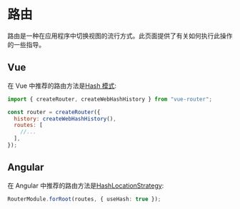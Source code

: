 # 路由

路由是一种在应用程序中切换视图的流行方式。此页面提供了有关如何执行此操作的一些指导。

## Vue

在 Vue 中推荐的路由方法是[Hash 模式](https://next.router.vuejs.org/guide/essentials/history-mode.html#hash-mode):

```js
import { createRouter, createWebHashHistory } from "vue-router";

const router = createRouter({
  history: createWebHashHistory(),
  routes: [
    //...
  ],
});
```

## Angular

在 Angular 中推荐的路由方法是[HashLocationStrategy](https://codecraft.tv/courses/angular/routing/routing-strategies/#_hashlocationstrategy):

```ts
RouterModule.forRoot(routes, { useHash: true });
```
